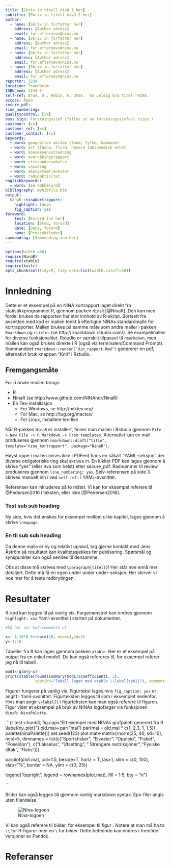 ```yaml
---
title: [Skriv in titell nivå 1 her]
subtitle: [Skriv in titell nivå 2 her]
author:
  - name: [Skriv in forfatter her]
    address: [Author adress]
    email: for.efternavn@nina.no
  - name: [Skriv in forfatter her]
    address: [Author adress]
    email: for.efternavn@nina.no
  - name: [Skriv in forfatter her]
    address: [Author adress]
    email: for.efternavn@nina.no
  - name: [Skriv in forfatter her]
    address: [Author adress]
    email: for.efternavn@nina.no
reportnr: 1234
location: Trondheim
ISBN_end: 1234-5
self-ref: Brum, O., Robin, K. 2016.  En veldig bra titel. NINA.
access: Åpen
secure_pdf:
line_numbering:
qualitycontrol: [xx]
boss_sign: Forskningssjef [fylles ut av forskningssjefen] (sign.)
customer: [xx]
customer_ref: [xx]
customer_contact: [xx]
keywords:
  - word: geografisk område (land, fylke, kommune)
  - word: art (fauna, flora, høyere taksonomisk enhet
  - word: konsekvensutredning
  - word: overvåkingsrapport
  - word: etterundersøkelse
  - word: vassdrag
  - word: økosystemtjenester
  - word: radioaktivitet
englishkeywords:
  - word: [se nøkkelord]
bibliography: mybibfile.bib
output: 
  NinaR::ninaKortrapport:
    highlight: tango
    fig_caption: yes
foreword: 
    text: [Forord inn her]
    location: [Sted, forord]
    date: [Dato, forord]
    name: [Prosjektleder]
sammendrag: [Sammendrag inn her]
---
```


```r
options(width =60)
require(NinaR)
require(xtable)
require(knitr)
opts_chunk$set(tidy=T, tidy.opts=list(width.cutoff=50))
```

Innledning
==================

Dette er et eksempel på en NINA kortrapport laget direkt fra statistikkprogrammet R, gjennom packen `NinaR` [@NinaR]. Den kan med fordel brukes da rapporten har stor innhold av R-skript. Bortsett fra avsnitten med kod er mallen tenkt å efterligne NINAs standardmalle for kortrapporter. Mallen brukes på samme måte som andre maller i pakken `Rmarkdown` og `rticles` (se http://rmarkdown.rstudio.com/). Se exampelmallen for diverse funksjonalitet. Rstudio er særskilt tilpasset til `rmarkdown`, men mallen kan også brukes direkte i R (også via terminalen/Command Prompt). Kommandoet `rmarkdown::render("din_rapport.Rmd")` genererer en pdf, alternativt bruk knappen "Knit" i Rstudio.

## Fremgangsmåte


*For å bruke mallen trengs:*

* R
* NinaR (se http://www.github.com/NINAnor/NinaR)
* En Tex-installasjon
  - For Windows, se http://miktex.org/
  - For Mac, se http://tug.org/mactex/
  - For Linux, installere tex-live

Når R-pakken `NinaR` er installert, finner man mallen i Rstudio gjennom `File -> New File -> R Markdown -> From templates`. Alternativt kan en mall produseres gjennom `rmarkdown::draft("title", template="nina_kortrapport", package="NinaR")`.
  
Høyst oppe i mallen (vises ikke i PDFen) finns en såkalt "YAML-seksjon" der diverse obligatoriske ting skal skrives in. En lukket PDF kan lages gjennom å skrive "yes" (eller hva som helst) etter secure_pdf. Radnummer til review produseres gjennom `line_numbering: yes`. Selv-referensen på side 3 skrives manuelt inn i ved `self-ref:` i YAML-avsnittet.

Referenser kan inkluderes på to måter. Vi kan for eksempel referere til @Pedersen2016 i teksten, eller ikke [@Pedersen2016]. 

### Test sub sub heading
Ny side, hvis det ønskes for eksempel mellom ulike kapitel, lages gjennom å skrive `\newpage`.

### En til sub sub heading
Da denne malle er ny og relativt uprøvd, tag gjerne kontakt med Jens Åström så resultatet kan kvalitetssjekkes før publisering. Spørsmål og synspunkter kan også sendes til densamme.

\paragraph{Prøver meg på en sub sub sub heading}
Obs at disse må skrives med `\paragraph{titell}`! Her står noe ennå mer detaljert. Dette må få en egen under under under-seksjon. Her skriver vi noe mer for å teste radbrytingen.

\newpage



Resultater
========
R-kod kan legges til på vanlig vis. Fargemønstret kan endres gjennom `highlight: xxx` Yaml-avsnittet i starten på dokumentet.

```r
#Så her ser kod-comments ut

x<- 1:10*0.5+rnorm(10, mean=1,sd=2)
y<-1:10
```
Tabeller fra R kan lages gjennom pakken `xtable`. Her er et eksempel på output fra en enkel modell. De kan også refereres til, for eksempel referer jeg nå til tabell \ref{tab1}.

```r
mod1<-glm(y~x)
print(xtable(round(summary(mod1)$coefficients, 3), 
             caption="Tabell laget med xtable \\label{tab1}"), comment=F)

```

Figurer fungerer på vanlig vis. Figurtekst lages hvis `fig_caption: yes` er angitt i Yaml-avsnittet. Figurteksten legges til som i eksemplet nedenfor. Hvis man angir `\\label{}` i figurteksten kan man også referere til figuren. Figur \ref{xy_plot} viser et eksempel på bruk av NINAs logofarger via funksjonen `NinaR::NinaPalette`.  


```{r test-chunk3, fig.cap="Ett exempel med NINAs grafpalett generert fra R \\label{xy_plot}"}
old.mai<-par("mai")
par(mai = old.mai * c(1, 2.3, 1, 1.5))
palette(ninaPalette())
set.seed(123)
plot.mat<-matrix(rnorm(25, 40, sd=10), ncol=5, dimnames = list(c("Sportsfisker", "Elveeier", "Oppleid", "Fisket", "Poseidon"), c("Lakselus", "Utsetting", " Strengere restriksjoner", "Fysiske tiltak", "Flaks")))

barplot(plot.mat, col=1:5, beside=T, horiz = T, las=1, xlim = c(0, 100), xlab="%", border = NA, ylim = c(0, 25))

legend("topright", legend = rownames(plot.mat), fill = 1:5, bty = "n")

```

Bilder kan også legges till gjennom vanlig markdown syntax. Eps-filer angis uten filendelse.

![Nina-logoen \label{logoen}](logo)


Vi kan også referere til bilder, for eksempel til figur \ref{logoen}. Notere at man må ha to `\\` for R-figurer men en `\` for bilder. Dette beteende kan endres i fremtide versjoner av Pandoc.

\clearpage

Referanser {#references}
==========
\setlength{\parindent}{-0.2in}
\setlength{\leftskip}{0.2in}
\setlength{\parskip}{8pt}
\noindent

